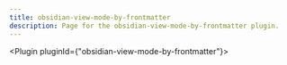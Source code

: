 ---
title: obsidian-view-mode-by-frontmatter
description: Page for the obsidian-view-mode-by-frontmatter plugin.
---


<Plugin pluginId={"obsidian-view-mode-by-frontmatter"}></Plugin>